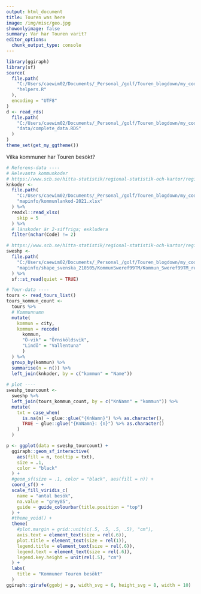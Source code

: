 ---
output: html_document  
title: Touren was here  
image: /img/misc/geo.jpg    
showonlyimage: false  
summary: Var har Touren varit?
editor_options: 
  chunk_output_type: console
---
```{r setup, include=FALSE}
library(ggiraph)
library(sf)
source(
  file.path(
    "C:/Users/caewim02/Documents/_Personal_/golf/Touren_blogdown/my_code",
    "helpers.R"
  ),
  encoding = "UTF8"
)
d <- read_rds(
  file.path(
    "C:/Users/caewim02/Documents/_Personal_/golf/Touren_blogdown/my_code",
    "data/complete_data.RDS"
  )  
)
theme_set(get_my_ggtheme())

```


Vilka kommuner har Touren besökt?


```{r, echo=FALSE, message=FALSE, fig.height=6, out.width="70%", fig.align='left'}
# Referens-data ----
# Relevanta kommunkoder
# https://www.scb.se/hitta-statistik/regional-statistik-och-kartor/regionala-indelningar/lan-och-kommuner/lan-och-kommuner-i-kodnummerordning/#Vasterbottens_lan
knkoder <- 
  file.path(
    "C:/Users/caewim02/Documents/_Personal_/golf/Touren_blogdown/my_code",
    "mapinfo/kommunlankod-2021.xlsx"
  ) %>% 
  readxl::read_xlsx(
    skip = 5
  ) %>% 
  # länskoder är 2-siffriga; exkludera
  filter(nchar(Code) != 2)

# https://www.scb.se/hitta-statistik/regional-statistik-och-kartor/regionala-indelningar/digitala-granser/
sweshp <-
  file.path(
    "C:/Users/caewim02/Documents/_Personal_/golf/Touren_blogdown/my_code",
    "mapinfo/shape_svenska_210505/KommunSweref99TM/Kommun_Sweref99TM_region.shp"
  ) %>% 
  sf::st_read(quiet = TRUE)

# Tour-data ----
tours <- read_tours_list()
tours_kommun_count <- 
  tours %>% 
  # Kommunnamn
  mutate(
    kommun = city,
    kommun = recode(
      kommun,
      "Ö-vik" = "Örnsköldsvik", 
      "Lindö" = "Vallentuna"
      )
  ) %>% 
  group_by(kommun) %>% 
  summarise(n = n()) %>% 
  left_join(knkoder, by = c("kommun" = "Name"))
  
# plot ----
sweshp_tourcount <- 
  sweshp %>% 
  left_join(tours_kommun_count, by = c("KnNamn" = "kommun")) %>% 
  mutate(
    txt = case_when(
      is.na(n) ~ glue::glue("{KnNamn}") %>% as.character(),
      TRUE ~ glue::glue("{KnNamn}: {n}") %>% as.character()
    )
  )

p <- ggplot(data = sweshp_tourcount) + 
  ggiraph::geom_sf_interactive(
    aes(fill = n, tooltip = txt),
    size = .1, 
    color = "black"
  ) +
  #geom_sf(size = .1, color = "black", aes(fill = n)) + 
  coord_sf() +
  scale_fill_viridis_c(
    name = "antal besök",
    na.value = "grey85", 
    guide = guide_colourbar(title.position = "top")
  ) +
  #theme_void() +
  theme(
    #plot.margin = grid::unit(c(.5, .5, .5, .5), "cm"),
    axis.text = element_text(size = rel(.6)),
    plot.title = element_text(size = rel(1)),
    legend.title = element_text(size = rel(.6)),
    legend.text = element_text(size = rel(.6)), 
    legend.key.height = unit(rel(.5), "cm")
  ) +
  labs(
    title = "Kommuner Touren besökt"
  )
ggiraph::girafe(ggobj = p, width_svg = 6, height_svg = 8, width = 10)
```
